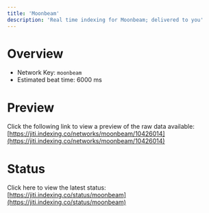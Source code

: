 ```yaml
---
title: 'Moonbeam'
description: 'Real time indexing for Moonbeam; delivered to you'
---
```


# Overview
- Network Key: `moonbeam`
- Estimated beat time: 6000 ms

# Preview
Click the following link to view a preview of the raw data available: [https://jiti.indexing.co/networks/moonbeam/10426014](https://jiti.indexing.co/networks/moonbeam/10426014)

# Status
Click here to view the latest status: [https://jiti.indexing.co/status/moonbeam](https://jiti.indexing.co/status/moonbeam)
